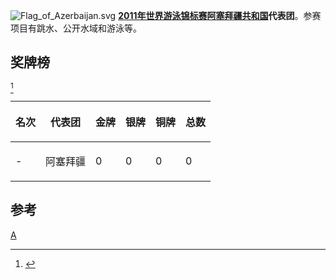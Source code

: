 [[Image:Flag_of_Azerbaijan.svg|thumb]]
'''[[2011年世界游泳锦标赛|2011年世界游泳锦标赛]][[阿塞拜疆共和国|阿塞拜疆共和国]]代表团'''。参赛项目有跳水、公开水域和游泳等。

==奖牌榜==
<ref>{{cite web |url=http://www.shanghai-fina2011.com/medal/index.html |title=存档副本 |accessdate=2011-07-26 |deadurl=yes |archiveurl=https://web.archive.org/web/20110720093114/http://www.shanghai-fina2011.com/medal/index.html |archivedate=2011-07-20 }}</ref>
{| class="wikitable"
|-
! 名次 !! 代表团 !! 金牌 !! 银牌 !! 铜牌 !! 总数
|-
| - || 阿塞拜疆 || 0 || 0 || 0 || 0
|}

==参考==
<references/>
[[分类:2011年世界游泳锦标赛代表团|A]]
{{2011年世界游泳锦标赛代表团}}